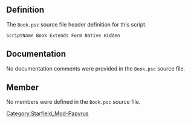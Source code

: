 {{Script_Object_Summary
| title = Book
| name = [[SFM:Script-Book|Book]]
| extends = [[SFM:Script-Form|Form]] → [[SFM:Script-ScriptObject|ScriptObject]]
| flags = Native, Hidden
}}


== Definition ==
The <code>Book.psc</code> source file header definition for this script.

<source lang="papyrus">
ScriptName Book Extends Form Native Hidden
</source>


== Documentation ==
No documentation comments were provided in the <code>Book.psc</code> source file.


== Member ==
No members were defined in the <code>Book.psc</code> source file.


[[Category:Starfield_Mod-Papyrus]]
